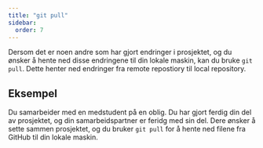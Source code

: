 ```yaml
---
title: "git pull"
sidebar:
  order: 7
---
```


Dersom det er noen andre som har gjort endringer i prosjektet, og du ønsker å hente ned disse endringene til din lokale maskin, kan du bruke `git pull`. Dette henter ned endringer fra remote repostiory til local repository.

## Eksempel

Du samarbeider med en medstudent på en oblig. Du har gjort ferdig din del av prosjektet, og din samarbeidspartner er feridg med sin del. Dere ønsker å sette sammen prosjektet, og du bruker `git pull` for å hente ned filene fra GitHub til din lokale maskin.


<SelectCorrect
  question="Hva gjør 'git pull' i Git?"
  correct="Henter og fusjonerer endringer fra et fjern-repository til ditt lokale repository."
  wrong1="Laster opp lokale endringer til et fjern-repository."
  wrong2="Oppretter en ny branch i det lokale repositoryet."
/>


<LikeThisPage />